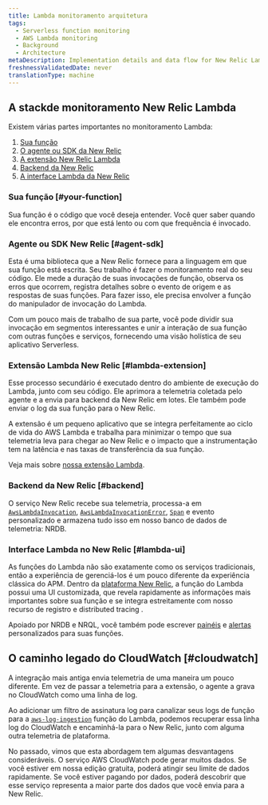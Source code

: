 ```yaml
---
title: Lambda monitoramento arquitetura
tags:
  - Serverless function monitoring
  - AWS Lambda monitoring
  - Background
  - Architecture
metaDescription: Implementation details and data flow for New Relic Lambda monitoring
freshnessValidatedDate: never
translationType: machine
---
```


## A stackde monitoramento New Relic Lambda

Existem várias partes importantes no monitoramento Lambda:

1. [Sua função](#your-function)
2. [O agente ou SDK da New Relic](#agent-sdk)
3. [A extensão New Relic Lambda](#lambda-extension)
4. [Backend da New Relic](#backend)
5. [A interface Lambda da New Relic](#lambda-ui)

### Sua função [#your-function]

Sua função é o código que você deseja entender. Você quer saber quando ele encontra erros, por que está lento ou com que frequência é invocado.

### Agente ou SDK New Relic [#agent-sdk]

Esta é uma biblioteca que a New Relic fornece para a linguagem em que sua função está escrita. Seu trabalho é fazer o monitoramento real do seu código. Ele mede a duração de suas invocações de função, observa os erros que ocorrem, registra detalhes sobre o evento de origem e as respostas de suas funções. Para fazer isso, ele precisa envolver a função do manipulador de invocação do Lambda.

Com um pouco mais de trabalho de sua parte, você pode dividir sua invocação em segmentos interessantes e unir a interação de sua função com outras funções e serviços, fornecendo uma visão holística de seu aplicativo Serverless.

### Extensão Lambda New Relic [#lambda-extension]

Esse processo secundário é executado dentro do ambiente de execução do Lambda, junto com seu código. Ele aprimora a telemetria coletada pelo agente e a envia para backend da New Relic em lotes. Ele também pode enviar o log da sua função para o New Relic.

A extensão é um pequeno aplicativo que se integra perfeitamente ao ciclo de vida do AWS Lambda e trabalha para minimizar o tempo que sua telemetria leva para chegar ao New Relic e o impacto que a instrumentação tem na latência e nas taxas de transferência da sua função.

Veja mais sobre [nossa extensão Lambda](https://github.com/newrelic/newrelic-lambda-extension).

### Backend da New Relic [#backend]

O serviço New Relic recebe sua telemetria, processa-a em [`AwsLambdaInvocation`](/attribute-dictionary/?event=AwsLambdaInvocation), [`AwsLambdaInvocationError`](/attribute-dictionary/?event=AwsLambdaInvocationError), [`Span`](/attribute-dictionary/?event=Span) e evento personalizado e armazena tudo isso em nosso banco de dados de telemetria: NRDB.

### Interface Lambda no New Relic [#lambda-ui]

As funções do Lambda não são exatamente como os serviços tradicionais, então a experiência de gerenciá-los é um pouco diferente da experiência clássica do APM. Dentro da [plataforma New Relic](/docs/new-relic-one/use-new-relic-one/get-started/introduction-new-relic-one/), a função do Lambda possui uma UI customizada, que revela rapidamente as informações mais importantes sobre sua função e se integra estreitamente com nosso recurso de registro e distributed tracing .

Apoiado por NRDB e NRQL, você também pode escrever [painéis](/docs/query-your-data/explore-query-data/dashboards/introduction-dashboards/) e [alertas](/docs/alerts-applied-intelligence/new-relic-alerts/learn-alerts/introduction-alerts/) personalizados para suas funções.

## O caminho legado do CloudWatch [#cloudwatch]

A integração mais antiga envia telemetria de uma maneira um pouco diferente. Em vez de passar a telemetria para a extensão, o agente a grava no CloudWatch como uma linha de log.

Ao adicionar um filtro de assinatura log para canalizar seus logs de função para a [`aws-log-ingestion`](https://github.com/newrelic/aws-log-ingestion) função do Lambda, podemos recuperar essa linha log do CloudWatch e encaminhá-la para o New Relic, junto com alguma outra telemetria de plataforma.

No passado, vimos que esta abordagem tem algumas desvantagens consideráveis. O serviço AWS CloudWatch pode gerar muitos dados. Se você estiver em nossa edição gratuita, poderá atingir seu limite de dados rapidamente. Se você estiver pagando por dados, poderá descobrir que esse serviço representa a maior parte dos dados que você envia para a New Relic.